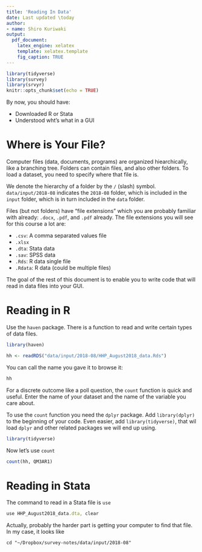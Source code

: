 ```yaml
---
title: 'Reading In Data'
date: Last updated \today
author:
- name: Shiro Kuriwaki
output:
  pdf_document:
    latex_engine: xelatex
    template: xelatex.template
    fig_caption: TRUE
---
```



```r
library(tidyverse)
library(survey)
library(srvyr)
knitr::opts_chunk$set(echo = TRUE)
```

By now, you should have:

* Downloaded R or Stata
* Understood wht's what in a GUI

# Where is Your File?

Computer files (data, documents, programs) are organized hiearchically, like a branching tree. Folders can contain files, and also other folders. To load a dataset, you need to specify where that file is. 

We denote the hierarchy of a folder by the `/` (slash) symbol. `data/input/2018-08` indicates the `2018-08` folder, which is included in the `input` folder, which is in turn included in the `data` folder. 

Files (but not folders) have "file extensions" which you are probably familiar with already: `.docx`, `.pdf`, and `.pdf` already. The file extensions you will see for this course a lot are:

* `.csv`: A comma separated values file
* `.xlsx`
* `.dta`: Stata data
* `.sav`: SPSS data
* `.Rds`: R data single file
* `.Rdata`: R data (could be multiple files)



The goal of the rest of this document is to enable you to write code that will read in data files into your GUI. 

# Reading in R

Use the `haven` package. There is a function to read and write certain types of data files. 
```r
library(haven)
```


```r
hh <- readRDS("data/input/2018-08/HHP_August2018_data.Rds")
```

You can call the name you gave it to browse it:

```r
hh
```


For a discrete outcome like a poll question, the `count` function is quick and useful. Enter the name of your dataset and the name of the variable you care about. 

To use the `count` function you need the `dplyr` package. Add `library(dplyr)` to the beginning of your code. Even easier, add `library(tidyverse)`, that wil load `dplyr` and other related packages we will end up using. 

```r
library(tidyverse)
```

Now let's use `count`

```r
count(hh, QM3AR1)
```

# Reading in Stata


The command to read in a Stata file is `use`

```javascript
use HHP_August2018_data.dta, clear
```

Actually, probably the harder part is getting your computer to find that file. In my case, it looks like

```shell
cd "~/Dropbox/survey-notes/data/input/2018-08"
```


